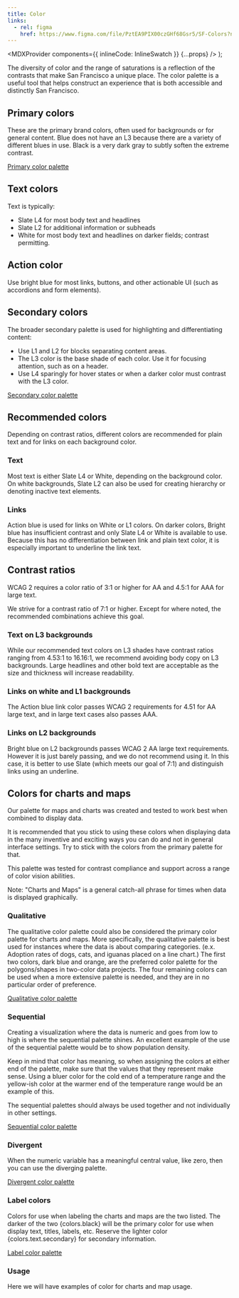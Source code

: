 ```yaml
---
title: Color
links:
  - rel: figma
    href: https://www.figma.com/file/PztEA9PIX00czGHf68Gsr5/SF-Colors?node-id=16%3A3
---
```



  <MDXProvider components={{ inlineCode: InlineSwatch }} {...props} />
);

The diversity of color and the range of saturations is a reflection of the contrasts that make San Francisco a unique place. The color palette is a useful tool that helps construct an experience that is both accessible and distinctly San Francisco.

## Primary colors

These are the primary brand colors, often used for backgrounds or for general content. Blue does not have an L3 because there are a variety of different blues in use. Black is a very dark gray to subtly soften the extreme contrast.

[Primary color palette](../libraries/colorUiLibrary#primary-colors)

## Text colors

Text is typically:

- Slate L4 for most body text and headlines
- Slate L2 for additional information or subheads
- White for most body text and headlines on darker fields; contrast permitting.

## Action color

Use bright blue for most links, buttons, and other actionable UI (such as accordions and form elements).

<LibraryRow>
  <ColorSwatch label="Bright blue" value={colors.blue.bright} />
</LibraryRow>

## Secondary colors

The broader secondary palette is used for highlighting and differentiating content:

- Use L1 and L2 for blocks separating content areas.
- The L3 color is the base shade of each color. Use it for focusing attention, such as on a header.
- Use L4 sparingly for hover states or when a darker color must contrast with the L3 color.

[Secondary color palette](../libraries/colorUiLibrary#secondary-colors)

## Recommended colors

Depending on contrast ratios, different colors are recommended for plain text and for links on each background color.

### Text

Most text is either Slate L4 or White, depending on the background color. On white backgrounds, Slate L2 can also be used for creating hierarchy or denoting inactive text elements.

### Links

Action blue is used for links on White or L1 colors. On darker colors, Bright blue has insufficient contrast and only Slate L4 or White is available to use. Because this has no differentiation between link and plain text color, it is especially important to underline the link text.

## Contrast ratios

WCAG 2 requires a color ratio of 3:1 or higher for AA and 4.5:1 for AAA for large text.

We strive for a contrast ratio of 7:1 or higher. Except for where noted, the recommended combinations achieve this goal.

### Text on L3 backgrounds

While our recommended text colors on L3 shades have contrast ratios ranging from 4.53:1 to 16.16:1, we recommend avoiding body copy on L3 backgrounds. Large headlines and other bold text are acceptable as the size and thickness will increase readability.

### Links on white and L1 backgrounds

The Action blue link color passes WCAG 2 requirements for 4.51 for AA large text, and in large text cases also passes AAA.

### Links on L2 backgrounds

Bright blue on L2 backgrounds passes WCAG 2 AA large text requirements. However it is just barely passing, and we do not recommend using it. In this case, it is better to use Slate (which meets our goal of 7:1) and distinguish links using an underline.

## Colors for charts and maps

Our palette for maps and charts was created and tested to work best when combined to display data.

It is recommended that you stick to using these colors when displaying data in the many inventive and exciting ways you can do and not in general interface settings. Try to stick with the colors from the primary palette for that.

This palette was tested for contrast compliance and support across a range of color vision abilities.

Note: "Charts and Maps" is a general catch-all phrase for times when data is displayed graphically.

### Qualitative

The qualitative color palette could also be considered the primary color palette for charts and maps. More specifically, the qualitative palette is best used for instances where the data is about comparing categories. (e.x. Adoption rates of dogs, cats, and iguanas placed on a line chart.)
The first two colors, dark blue and orange, are the preferred color palette for the polygons/shapes in two-color data projects.
The four remaining colors can be used when a more extensive palette is needed, and they are in no particular order of preference.

[Qualitative color palette](../libraries/colorMapsChartsLibrary#qualitative-colors)

### Sequential

Creating a visualization where the data is numeric and goes from low to high is where the sequential palette shines. An excellent example of the use of the sequential palette would be to show population density.

Keep in mind that color has meaning, so when assigning the colors at either end of the palette, make sure that the values that they represent make sense. Using a bluer color for the cold end of a temperature range and the yellow-ish color at the warmer end of the temperature range would be an example of this.

The sequential palettes should always be used together and not individually in other settings.

[Sequential color palette](../libraries/colorMapsChartsLibrary#sequential-colors)

### Divergent

When the numeric variable has a meaningful central value, like zero, then you can use the diverging palette.

[Divergent color palette](../libraries/colorMapsChartsLibrary#divergent-colors)

### Label colors

<p>
  Colors for use when labeling the charts and maps are the two listed. The
  darker of the two <InlineSwatch>{colors.black}</InlineSwatch> will be the
  primary color for use when display text, titles, labels, etc. Reserve the
  lighter color <InlineSwatch>{colors.text.secondary}</InlineSwatch> for
  secondary information.
</p>

[Label color palette](../libraries/colorMapsChartsLibrary#label-colors)

### Usage

Here we will have examples of color for charts and map usage.
